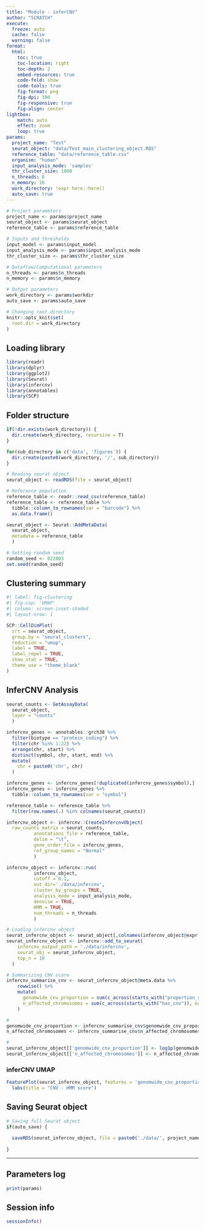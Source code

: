 ```yaml
---
title: "Module - inferCNV"
author: "SCRATCH"
execute:
  freeze: auto
  cache: false
  warning: false
format:
  html:
    toc: true
    toc-location: right
    toc-depth: 2
    embed-resources: true
    code-fold: show
    code-tools: true
    fig-format: png
    fig-dpi: 300
    fig-responsive: true
    fig-align: center
lightbox:
    match: auto
    effect: zoom
    loop: true
params:
  project_name: "Test"
  seurat_object: "data/Test_main_clustering_object.RDS"
  reference_table: "data/reference_table.csv"
  organism: "human"
  input_analysis_mode: 'samples'
  thr_cluster_size: 1000
  n_threads: 8
  n_memory: 16
  work_directory: !expr here::here()
  auto_save: true
---
```


```r

# Project parameters 
project_name <- params$project_name
seurat_object <- params$seurat_object
reference_table <- params$reference_table

# Inputs and thresholds
input_model <- params$input_model
input_analysis_mode <- params$input_analysis_mode
thr_cluster_size <- params$thr_cluster_size

# Dataflow/Computational parameters
n_threads <- params$n_threads
n_memory <- params$n_memory

# Output parameters
work_directory <- params$workdir
auto_save <- params$auto_save

# Changing root directory
knitr::opts_knit$set(
  root.dir = work_directory
)

```

## Loading library

```r

library(readr)
library(dplyr)
library(ggplot2)
library(Seurat)
library(infercnv)
library(annotables)
library(SCP)

```

## Folder structure

```r

if(!dir.exists(work_directory)) {
  dir.create(work_directory, recursive = T)
}

for(sub_directory in c('data', 'figures')) {
  dir.create(paste0(work_directory, '/', sub_directory))
}

```

```r

# Reading seurat object
seurat_object <- readRDS(file = seurat_object)

# Reference population
reference_table <- readr::read_csv(reference_table)
reference_table <- reference_table %>%
  tibble::column_to_rownames(var = "barcode") %>%
  as.data.frame()

seurat_object <- Seurat::AddMetaData(
  seurat_object, 
  metadata = reference_table
  )

# Setting random seed
random_seed <- 022003
set.seed(random_seed)

```

## Clustering summary

```r
#| label: fig-clustering
#| fig-cap: 'UMAP'
#| column: screen-inset-shaded
#| layout-nrow: 1

SCP::CellDimPlot(
  srt = seurat_object, 
  group.by = "seurat_clusters",
  reduction = "umap",
  label = TRUE, 
  label_repel = TRUE,
  show_stat = TRUE,
  theme_use = "theme_blank"
)

```
## InferCNV Analysis

```r

seurat_counts <- GetAssayData(
  seurat_object,
  layer = "counts"
  )

```

```r

infercnv_genes <- annotables::grch38 %>%
  filter(biotype == "protein_coding") %>%
  filter(chr %in% 1:22) %>%
  arrange(chr, start) %>%
  distinct(symbol, chr, start, end) %>%
  mutate(
    chr = paste0('chr', chr)
  )

infercnv_genes <- infercnv_genes[!duplicated(infercnv_genes$symbol),]
infercnv_genes <- infercnv_genes %>%
  tibble::column_to_rownames(var = "symbol")

```

```r

reference_table <- reference_table %>%
  filter(row.names(.) %in% colnames(seurat_counts))

```

```r

infercnv_object <- infercnv::CreateInfercnvObject(
  raw_counts_matrix = seurat_counts,
          annotations_file = reference_table,
          delim = "\t",
          gene_order_file = infercnv_genes,
          ref_group_names = "Normal"
          ) 

infercnv_object <- infercnv::run(
          infercnv_object,
          cutoff = 0.1,
          out_dir='./data/infercnv',
          cluster_by_groups = TRUE,
          analysis_mode = input_analysis_mode,
          denoise = TRUE,
          HMM = TRUE,
          num_threads = n_threads
          )

```

```r

# Loading infercnv object
seurat_infercnv_object <- seurat_object[,colnames(infercnv_object@expr.data)]
seurat_infercnv_object <- infercnv::add_to_seurat(
    infercnv_output_path = './data/infercnv',
    seurat_obj = seurat_infercnv_object,
    top_n = 10
  )

# Summarizing CNV score
infercnv_summarise_cnv <- seurat_infercnv_object@meta.data %>%
    rowwise() %>% 
    mutate(
      genomwide_cnv_proportion = sum(c_across(starts_with("proportion_scaled_cnv")), na.rm = TRUE),
      n_affected_chromosomes = sum(c_across(starts_with("has_cnv")), na.rm = TRUE)
    )

# 
genomwide_cnv_proportion <- infercnv_summarise_cnv$genomwide_cnv_proportion
n_affected_chromosomes <- infercnv_summarise_cnv$n_affected_chromosomes

# 
seurat_infercnv_object[['genomwide_cnv_proportion']] <- log1p(genomwide_cnv_proportion)
seurat_infercnv_object[['n_affected_chromosomes']] <- n_affected_chromosomes

```

### inferCNV UMAP

```r

FeaturePlot(seurat_infercnv_object, features = 'genomwide_cnv_proportion') +
  labs(title = "CNV - HMM score")

```

## Saving Seurat object

```r

# Saving full Seurat object
if(auto_save) {
  
  saveRDS(seurat_infercnv_object, file = paste0('./data/', project_name, '_infercnv_meta_object.RDS'))
  
}

```

------------------------------------------------------------------------

## Parameters log

```r

print(params)

```

## Session info

```r

sessionInfo()

```
